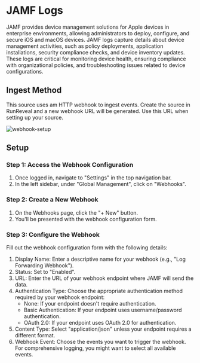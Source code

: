 # JAMF Logs

JAMF provides device management solutions for Apple devices in enterprise environments, allowing administrators to deploy, configure, and secure iOS and macOS devices. JAMF logs capture details about device management activities, such as policy deployments, application installations, security compliance checks, and device inventory updates. These logs are critical for monitoring device health, ensuring compliance with organizational policies, and troubleshooting issues related to device configurations.

## Ingest Method

This source uses am HTTP webhook to ingest events. Create the source in RunReveal and a new webhook URL will be generated. Use this URL when setting up your source.

![webhook-setup](/webhook-setup.png)

## Setup

### Step 1: Access the Webhook Configuration

1. Once logged in, navigate to "Settings" in the top navigation bar.
2. In the left sidebar, under "Global Management", click on "Webhooks".

### Step 2: Create a New Webhook

1. On the Webhooks page, click the "+ New" button.
2. You'll be presented with the webhook configuration form.

### Step 3: Configure the Webhook

Fill out the webhook configuration form with the following details:

1. Display Name: Enter a descriptive name for your webhook (e.g., "Log Forwarding Webhook").
2. Status: Set to "Enabled".
3. URL: Enter the URL of your webhook endpoint where JAMF will send the data.
4. Authentication Type: Choose the appropriate authentication method required by your webhook endpoint:
   - None: If your endpoint doesn't require authentication.
   - Basic Authentication: If your endpoint uses username/password authentication.
   - OAuth 2.0: If your endpoint uses OAuth 2.0 for authentication.
5. Content Type: Select "application/json" unless your endpoint requires a different format.
6. Webhook Event: Choose the events you want to trigger the webhook. For comprehensive logging, you might want to select all available events.
